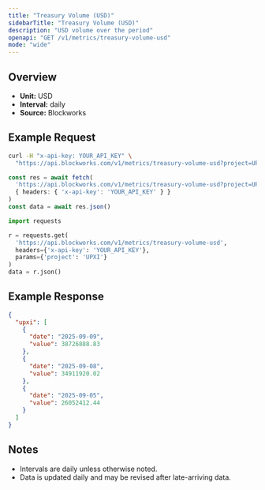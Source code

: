 ```yaml
---
title: "Treasury Volume (USD)"
sidebarTitle: "Treasury Volume (USD)"
description: "USD volume over the period"
openapi: "GET /v1/metrics/treasury-volume-usd"
mode: "wide"
---
```


## Overview

- **Unit:** USD
- **Interval:** daily
- **Source:** Blockworks

## Example Request

<CodeGroup>

```bash cURL
curl -H "x-api-key: YOUR_API_KEY" \
  "https://api.blockworks.com/v1/metrics/treasury-volume-usd?project=UPXI"
```

```typescript TypeScript
const res = await fetch(
  'https://api.blockworks.com/v1/metrics/treasury-volume-usd?project=UPXI',
  { headers: { 'x-api-key': 'YOUR_API_KEY' } }
)
const data = await res.json()
```

```python Python
import requests

r = requests.get(
  'https://api.blockworks.com/v1/metrics/treasury-volume-usd',
  headers={'x-api-key': 'YOUR_API_KEY'},
  params={'project': 'UPXI'}
)
data = r.json()
```

</CodeGroup>

## Example Response

```json
{
  "upxi": [
    {
      "date": "2025-09-09",
      "value": 38726888.83
    },
    {
      "date": "2025-09-08",
      "value": 34911920.02
    },
    {
      "date": "2025-09-05",
      "value": 26052412.44
    }
  ]
}
```

## Notes
- Intervals are daily unless otherwise noted.
- Data is updated daily and may be revised after late-arriving data.